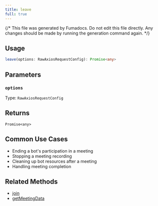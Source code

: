 ```yaml
---
title: leave
full: true
---
```


{/* This file was generated by Fumadocs. Do not edit this file directly. Any changes should be made by running the generation command again. */}



## Usage

```typescript
leave(options: RawAxiosRequestConfig): Promise<any>
```

## Parameters


### `options`

Type: `RawAxiosRequestConfig`




## Returns

`Promise<any>`



## Common Use Cases

- Ending a bot's participation in a meeting
- Stopping a meeting recording
- Cleaning up bot resources after a meeting
- Handling meeting completion

## Related Methods

- [join](./join.mdx)
- [getMeetingData](./getmeetingdata.mdx)
